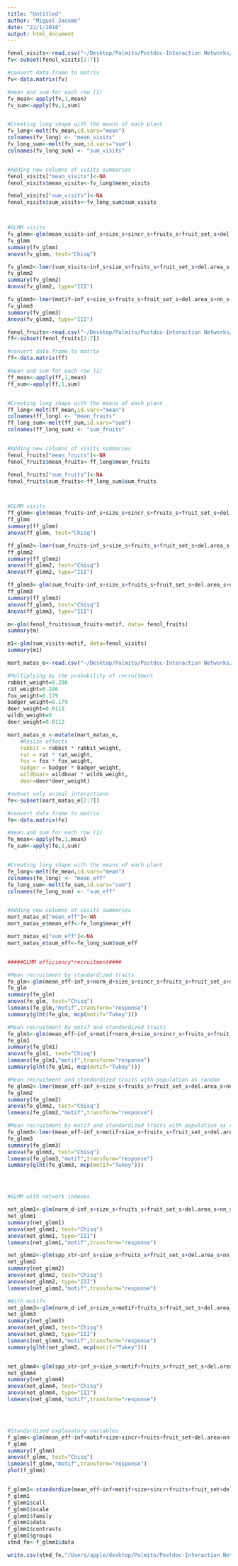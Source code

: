 ```yaml
---
title: "Untitled"
author: "Miguel Jacome"
date: "22/1/2018"
output: html_document
---
```

```r
fenol_visits<-read.csv("~/Desktop/Palmito/Postdoc-Interaction Networks/C.-humilis-Fugivorous-Networks/Interaction Motifs/im_visits_fenol.csv")
fv<-subset(fenol_visits[2:7])

#convert data.frame to matrix
fv<-data.matrix(fv)

#mean and sum for each row (1)
fv_mean<-apply(fv,1,mean)
fv_sum<-apply(fv,1,sum)


#Creating long shape with the means of each plant
fv_long<-melt(fv_mean,id.vars="mean")
colnames(fv_long) <- "mean_visits"
fv_long_sum<-melt(fv_sum,id.vars="sum")
colnames(fv_long_sum) <- "sum_visits"


#Adding new columns of visits summaries 
fenol_visits["mean_visits"]<-NA
fenol_visits$mean_visits<-fv_long$mean_visits

fenol_visits["sum_visits"]<-NA
fenol_visits$sum_visits<-fv_long_sum$sum_visits



#GLMM visits
fv_glmm<-glm(mean_visits~inf_s+size_s+sincr_s+fruits_s+fruit_set_s+del.area_s+nn_s+dens_s,data = fenol_visits)
fv_glmm
summary(fv_glmm)
anova(fv_glmm, test="Chisq")

fv_glmm2<-lmer(sum_visits~inf_s+size_s+fruits_s+fruit_set_s+del.area_s+nn_s+dens_s+(1 | pop),data = fenol_visits)
fv_glmm2
summary(fv_glmm2)
Anova(fv_glmm2, type="III")

fv_glmm3<-lmer(motif~inf_s+size_s+fruits_s+fruit_set_s+del.area_s+nn_s+dens_s+(1 | pop), family=binomial, data = fenol_visits)
fv_glmm3
summary(fv_glmm3)
Anova(fv_glmm3, type="III")

```

```r
fenol_fruits<-read.csv("~/Desktop/Palmito/Postdoc-Interaction Networks/C.-humilis-Fugivorous-Networks/Interaction Motifs/im_fruits_fenol.csv")
ff<-subset(fenol_fruits[2:7])

#convert data.frame to matrix
ff<-data.matrix(ff)

#mean and sum for each row (1)
ff_mean<-apply(ff,1,mean)
ff_sum<-apply(ff,1,sum)


#Creating long shape with the means of each plant
ff_long<-melt(ff_mean,id.vars="mean")
colnames(ff_long) <- "mean_fruits"
ff_long_sum<-melt(ff_sum,id.vars="sum")
colnames(ff_long_sum) <- "sum_fruits"


#Adding new columns of visits summaries 
fenol_fruits["mean_fruits"]<-NA
fenol_fruits$mean_fruits<-ff_long$mean_fruits

fenol_fruits["sum_fruits"]<-NA
fenol_fruits$sum_fruits<-ff_long_sum$sum_fruits



#GLMM visits
ff_glmm<-glm(mean_fruits~inf_s+size_s+sincr_s+fruits_s+fruit_set_s+del.area_s+nn_s+dens_s,data = fenol_fruits)
ff_glmm
summary(ff_glmm)
anova(ff_glmm, test="Chisq")

ff_glmm2<-lmer(sum_fruits~inf_s+size_s+fruits_s+fruit_set_s+del.area_s+nn_s+dens_s+(1 | pop),data = fenol_fruits)
ff_glmm2
summary(ff_glmm2)
anova(ff_glmm2, test="Chisq")
Anova(ff_glmm2, type="III")

ff_glmm3<-glm(sum_fruits~inf_s+size_s+fruits_s+fruit_set_s+del.area_s+nn_s+dens_s+pop,data = fenol_fruits)
ff_glmm3
summary(ff_glmm3)
anova(ff_glmm3, test="Chisq")
Anova(ff_glmm3, type="III")

m<-glm(fenol_fruits$sum_fruits~motif, data= fenol_fruits)
summary(m)

m1<-glm(sum_visits~motif, data=fenol_visits)
summary(m1)
```


```r
mart_matas_e<-read.csv("~/Desktop/Palmito/Postdoc-Interaction Networks/C.-humilis-Fugivorous-Networks/Interaction Motifs/im_glm_4.csv")

#Multiplying by the probability of recruitment
rabbit_weight=0.286
rat_weight=0.286
fox_weight=0.179
badger_weight=0.179
deer_weight=0.0115
wildb_weight=0
deer_weight=0.0112

mart_matas_e <-mutate(mart_matas_e,
    #Resize effects
    rabbit = rabbit * rabbit_weight,
    rat = rat * rat_weight,
    fox = fox * fox_weight,
    badger = badger * badger_weight,
    wildboar= wildboar * wildb_weight,
    deer=deer*deer_weight)

#subset only animal interactions
fe<-subset(mart_matas_e[2:7])

#convert data.frame to matrix
fe<-data.matrix(fe)

#mean and sum for each row (1)
fe_mean<-apply(fe,1,mean)
fe_sum<-apply(fe,1,sum)


#Creating long shape with the means of each plant
fe_long<-melt(fe_mean,id.vars="mean")
colnames(fe_long) <- "mean_eff"
fe_long_sum<-melt(fe_sum,id.vars="sum")
colnames(fe_long_sum) <- "sum_eff"


#Adding new columns of visits summaries 
mart_matas_e["mean_eff"]<-NA
mart_matas_e$mean_eff<-fe_long$mean_eff

mart_matas_e["sum_eff"]<-NA
mart_matas_e$sum_eff<-fe_long_sum$sum_eff


#####GLMM efficiency*recruitment####

#Mean recruitment by standardized traits
fe_glm<-glm(mean_eff~inf_s+norm_d+size_s+sincr_s+fruits_s+fruit_set_s+del.area_s+nn_s+dens_s,data = mart_matas_e)
fe_glm
summary(fe_glm)
anova(fe_glm, test="Chisq")
lsmeans(fe_glm,"motif",transform="response")
summary(glht(fe_glm, mcp(motif="Tukey")))

#Mean recruitment by motif and standardized traits
fe_glm1<-glm(mean_eff~inf_s+motif+norm_d+size_s+sincr_s+fruits_s+fruit_set_s+del.area_s+nn_s+dens_s,data = mart_matas_e)
fe_glm1
summary(fe_glm1)
anova(fe_glm1, test="Chisq")
lsmeans(fe_glm1,"motif",transform="response")
summary(glht(fe_glm1, mcp(motif="Tukey")))

#Mean recruitment and standardized traits with population as random
fe_glmm2<-lmer(mean_eff~inf_s+size_s+fruits_s+fruit_set_s+del.area_s+nn_s+dens_s+(1 | pop),data = mart_matas_e)
fe_glmm2
summary(fe_glmm2)
anova(fe_glmm2, test="Chisq")
lsmeans(fe_glmm2,"motif",transform="response")

#Mean recruitment by motif and standardized traits with population as random
fe_glmm3<-lmer(mean_eff~inf_s+motif+size_s+fruits_s+fruit_set_s+del.area_s+nn_s+dens_s+(1 | pop),data = mart_matas_e)
fe_glmm3
summary(fe_glmm3)
anova(fe_glmm3, test="Chisq")
lsmeans(fe_glmm3,"motif",transform="response")
summary(glht(fe_glmm3, mcp(motif="Tukey")))




#GLMM with network indexes

net_glmm1<-glm(norm_d~inf_s+size_s+fruits_s+fruit_set_s+del.area_s+nn_s+dens_s,data = mart_matas_e)
net_glmm1
summary(net_glmm1)
anova(net_glmm1, test="Chisq")
anova(net_glmm1, type="III")
lsmeans(net_glmm1,"motif",transform="response")

net_glmm2<-glm(spp_str~inf_s+size_s+fruits_s+fruit_set_s+del.area_s+nn_s+dens_s,data = mart_matas_e)
net_glmm2
summary(net_glmm2)
anova(net_glmm2, test="Chisq")
anova(net_glmm2, type="III")
lsmeans(net_glmm2,"motif",transform="response")

#With motifs
net_glmm3<-glm(norm_d~inf_s+size_s+motif+fruits_s+fruit_set_s+del.area_s+nn_s+dens_s,data = mart_matas_e)
net_glmm3
summary(net_glmm3)
anova(net_glmm3, test="Chisq")
anova(net_glmm3, type="III")
lsmeans(net_glmm3,"motif",transform="response")
summary(glht(net_glmm3, mcp(motif="Tukey")))


net_glmm4<-glm(spp_str~inf_s+size_s+motif+fruits_s+fruit_set_s+del.area_s+nn_s+dens_s,data = mart_matas_e)
net_glmm4
summary(net_glmm4)
anova(net_glmm4, test="Chisq")
anova(net_glmm4, type="III")
lsmeans(net_glmm4,"motif",transform="response")




#Standardized explanatory variables
f_glmm<-glm(mean_eff~inf+motif+size+sincr+fruits+fruit_set+del.area+nn+dens,data = mart_matas_e)
f_glmm
summary(f_glmm)
anova(f_glmm, test="Chisq")
lsmeans(f_glmm,"motif",transform="response")
plot(f_glmm)


f_glmm1<-standardize(mean_eff~inf+motif+size+sincr+fruits+fruit_set+del.area+nn+dens,data = mart_matas_e)
f_glmm1
f_glmm1$call
f_glmm1$scale
f_glmm1$family
f_glmm1$data
f_glmm1$contrasts
f_glmm1$groups
stnd_fe<-f_glmm1$data

write.csv(stnd_fe,"/Users/apple/desktop/Palmito/Postdoc-Interaction Networks/C.-humilis-Fugivorous-Networks/Interaction Motifs/Ant_Mutual_deer/stnd_var.csv")



```